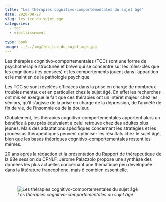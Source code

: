 ```yaml
---
title: "Les thérapies cognitivo-comportementales du sujet âgé"
date: 2020-08-27
slug: les_tcc_du_sujet_age
categories:
  - tcc
  - vieillissement
  
type: book
image: ../../img/les_tcc_du_sujet_age.jpg
---
```


Les thérapies cognitivo-comportementales (TCC) sont une forme de psychothérapie structurée et brève qui se concentre sur les rôles-clés que les cognitions (les pensées) et les comportements jouent dans l’apparition et le maintien de la pathologie psychique.

Les TCC se sont révélées efficaces dans la prise en charge de nombreux troubles mentaux et en particulier chez le sujet âgé.
En effet les recherches ont mis en exergue le fait que ces thérapies ont un intérêt majeur chez les séniors, qu’il s’agisse de la prise en charge de la dépression, de l’anxiété de fin de vie, de l’insomnie ou de la douleur.

Globalement, les thérapies cognitivo-comportementales apportent alors un bénéfice à peu près équivalent à celui retrouvé chez des adultes plus jeunes.
Mais des adaptations spécifiques concernant les stratégies et les processus thérapeutiques peuvent optimiser les résultats chez le sujet âgé, bien que les bases théoriques cognitivo-comportementales restent les mêmes.

20 ans après la rédaction et la présentation du Rapport de thérapeutique de la 98e session du CPNLF, Jérome Palazzolo propose une synthèse des données les plus actuelles concernant une thématique peu développée dans la littérature francophone, mais ô combien essentielle.

<br>

![_Les thérapies cognitivo-comportementales du sujet âgé_](../../img/les_tcc_du_sujet_age.jpg)
